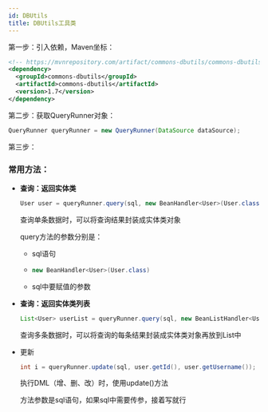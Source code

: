 ```yaml
---
id: DBUtils
title: DBUtils工具类
---
```


第一步：引入依赖，Maven坐标：

```xml
<!-- https://mvnrepository.com/artifact/commons-dbutils/commons-dbutils -->
<dependency>
  <groupId>commons-dbutils</groupId>
  <artifactId>commons-dbutils</artifactId>
  <version>1.7</version>
</dependency>
```



第二步：获取QueryRunner对象：

```java
QueryRunner queryRunner = new QueryRunner(DataSource dataSource);
```



第三步：

### 常用方法：

- **查询：返回实体类**

  ```java
  User user = queryRunner.query(sql, new BeanHandler<User>(User.class), id);
  ```

  查询单条数据时，可以将查询结果封装成实体类对象

  query方法的参数分别是：

  - sql语句

  - ```java
    new BeanHandler<User>(User.class)
    ```

  - sql中要赋值的参数

- **查询：返回实体类列表**

  ```java
  List<User> userList = queryRunner.query(sql, new BeanListHandler<User>(User.class));
  ```

  查询多条数据时，可以将查询的每条结果封装成实体类对象再放到List中

- 更新

  ```java
  int i = queryRunner.update(sql, user.getId(), user.getUsername());
  ```

  执行DML（增、删、改）时，使用update()方法

  方法参数是sql语句，如果sql中需要传参，接着写就行

